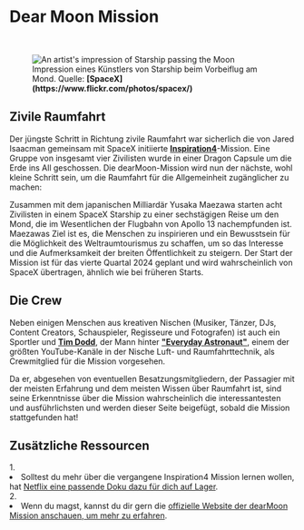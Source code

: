 
# Dear Moon Mission

<br/>
<figure>
<Image src={require(".//../../../resources/images/dearmoon.png")} alt="An artist's impression of Starship passing the Moon" />
<figcaption style={{ color: "rgb(156, 156, 156)", fontSize: "14px", marginTop: "2px" }}>Impression eines Künstlers von Starship beim Vorbeiflug am Mond. Quelle: <strong>[SpaceX](https://www.flickr.com/photos/spacex/)</strong></figcaption>
</figure>

## Zivile Raumfahrt
Der jüngste Schritt in Richtung zivile Raumfahrt war sicherlich die von Jared Isaacman gemeinsam mit SpaceX initiierte <strong>[Inspiration4](https://en.wikipedia.org/wiki/Inspiration4)</strong>-Mission. Eine Gruppe von insgesamt vier Zivilisten wurde in einer Dragon Capsule um die Erde ins All geschossen. Die dearMoon-Mission wird nun der nächste, wohl kleine Schritt sein, um die Raumfahrt für die Allgemeinheit zugänglicher zu machen:

Zusammen mit dem japanischen Milliardär Yusaka Maezawa starten acht Zivilisten in einem SpaceX Starship zu einer sechstägigen Reise um den Mond, die im Wesentlichen der Flugbahn von Apollo 13 nachempfunden ist. Maezawas Ziel ist es, die Menschen zu inspirieren und ein Bewusstsein für die Möglichkeit des Weltraumtourismus zu schaffen, um so das Interesse und die Aufmerksamkeit der breiten Öffentlichkeit zu steigern. Der Start der Mission ist für das vierte Quartal 2024 geplant und wird wahrscheinlich von SpaceX übertragen, ähnlich wie bei früheren Starts.

## Die Crew
Neben einigen Menschen aus kreativen Nischen (Musiker, Tänzer, DJs, Content Creators, Schauspieler, Regisseure und Fotografen) ist auch ein Sportler und <strong>[Tim Dodd](https://en.wikipedia.org/wiki/Tim_Dodd)</strong>, der Mann hinter <strong>["Everyday Astronaut"](https://www.youtube.com/channel/UC6uKrU_WqJ1R2HMTY3LIx5Q)</strong>, einem der größten YouTube-Kanäle in der Nische Luft- und Raumfahrttechnik, als Crewmitglied für die Mission vorgesehen. 

Da er, abgesehen von eventuellen Besatzungsmitgliedern, der Passagier mit der meisten Erfahrung und dem meisten Wissen über Raumfahrt ist, sind seine Erkenntnisse über die Mission wahrscheinlich die interessantesten und ausführlichsten und werden dieser Seite beigefügt, sobald die Mission stattgefunden hat!


## Zusätzliche Ressourcen
<AdditionalResources>
  <div>
    <span>1. </span><li>Solltest du mehr über die vergangene Inspiration4 Mission lernen wollen, hat <a href="https://www.netflix.com/title/81441273" target="_blank">Netflix eine passende Doku dazu für dich auf Lager</a>.</li>
  </div>
  <div>
    <span>2. </span><li>Wenn du magst, kannst du dir gern die <a href="https://dearmoon.earth/" target="_blank">offizielle Website der dearMoon Mission anschauen, um mehr zu erfahren</a>.</li>
  </div>
</AdditionalResources>


<Analytics />